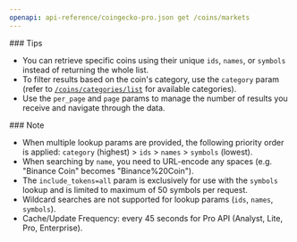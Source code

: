 ```yaml
---
openapi: api-reference/coingecko-pro.json get /coins/markets
---
```


<Tip>
  ### Tips

  - You can retrieve specific coins using their unique `ids`, `names`, or `symbols` instead of returning the whole list.
  - To filter results based on the coin's category, use the `category` param (refer to [`/coins/categories/list`](<https://docs.coingecko.com/reference/coins-categories-list>) for available categories).
  - Use the `per_page` and `page` params to manage the number of results you receive and navigate through the data.
</Tip>

<Note>
  ### Note

  - When multiple lookup params are provided, the following priority order is applied: `category` (highest) > `ids` > `names` > `symbols` (lowest).
  - When searching by `name`, you need to URL-encode any spaces (e.g. "Binance Coin" becomes "Binance%20Coin").
  - The `include_tokens=all` param is exclusively for use with the `symbols` lookup and is limited to maximum of 50 symbols per request.
  - Wildcard searches are not supported for lookup params (`ids`, `names`, `symbols`).
  - Cache/Update Frequency: every 45 seconds for Pro API (Analyst, Lite, Pro, Enterprise).
</Note>